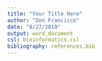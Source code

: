 ```yaml
---
title: "Your Title Here"
author: "Don Francisco"
date: "8/27/2019"
output: word_document
csl: bioinformatics.csl
bibliography: references.bib
---
```


